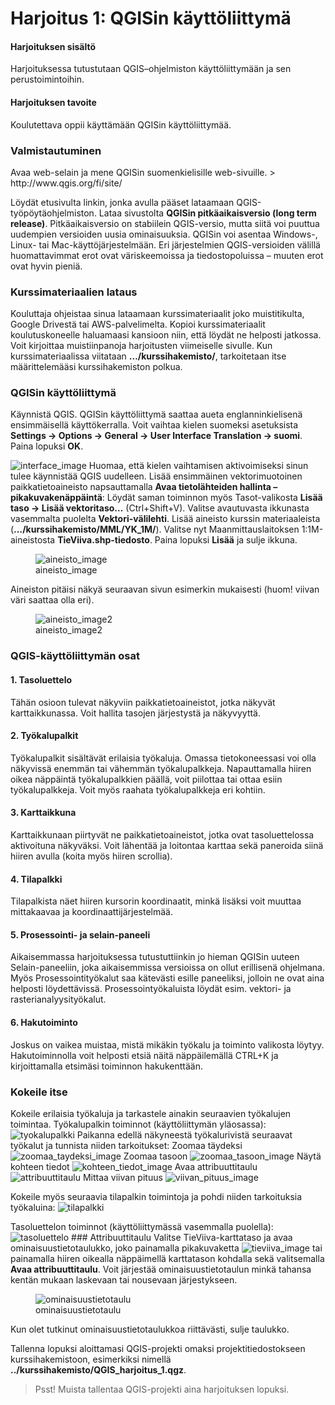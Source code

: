 # Harjoitus 1: QGISin käyttöliittymä

#### Harjoituksen sisältö
Harjoituksessa tutustutaan QGIS–ohjelmiston käyttöliittymään ja sen perustoimintoihin.

#### Harjoituksen tavoite
Koulutettava oppii käyttämään QGISin käyttöliittymää.

### Valmistautuminen
Avaa web-selain ja mene QGISin suomenkielisille web-sivuille. 
> http://www.qgis.org/fi/site/

Löydät etusivulta linkin, jonka avulla pääset lataamaan QGIS-työpöytäohjelmiston. Lataa sivustolta **QGISin pitkäaikaisversio (long term release)**. Pitkäaikaisversio on stabiilein QGIS-versio, mutta siitä voi puuttua uudempien versioiden uusia ominaisuuksia.
QGISin voi asentaa Windows-, Linux- tai Mac-käyttöjärjestelmään. Eri järjestelmien QGIS-versioiden välillä huomattavimmat erot ovat väriskeemoissa ja tiedostopoluissa – muuten erot ovat hyvin pieniä.

### Kurssimateriaalien lataus
Kouluttaja ohjeistaa sinua lataamaan kurssimateriaalit joko muistitikulta, Google Drivestä tai AWS-palvelimelta. Kopioi kurssimateriaalit koulutuskoneelle haluamaasi kansioon niin, että löydät ne helposti jatkossa. Voit kirjoittaa muistiinpanoja harjoitusten viimeiselle sivulle.
Kun kurssimateriaalissa viitataan **.../kurssihakemisto/**, tarkoitetaan itse määrittelemääsi kurssihakemiston polkua.


### QGISin käyttöliittymä
Käynnistä QGIS. QGISin käyttöliittymä saattaa aueta englanninkielisenä ensimmäisellä käyttökerralla. Voit vaihtaa kielen suomeksi asetuksista **Settings → Options → General → User Interface Translation → suomi**. Paina lopuksi **OK**. 

![interface_image](img/harjoitus_1/image15.png)
Huomaa, että kielen vaihtamisen aktivoimiseksi sinun tulee käynnistää QGIS uudelleen.
Lisää ensimmäinen vektorimuotoinen paikkatietoaineisto napsauttamalla **Avaa tietolähteiden hallinta –pikakuvakenäppäintä**: 
Löydät saman toiminnon myös Tasot-valikosta **Lisää taso → Lisää vektoritaso…** (Ctrl+Shift+V).
Valitse avautuvasta ikkunasta vasemmalta puolelta **Vektori-välilehti**. Lisää aineisto kurssin materiaaleista (**.../kurssihakemisto/MML/YK_1M/**). Valitse nyt Maanmittauslaitoksen 1:1M-aineistosta **TieViiva.shp-tiedosto**. Paina lopuksi **Lisää** ja sulje ikkuna.

![aineisto_image](img/harjoitus_1/image11.png)

Aineiston pitäisi näkyä seuraavan sivun esimerkin mukaisesti (huom! viivan väri saattaa olla eri).

![aineisto_image2](img/harjoitus_1/image10.png)

### QGIS-käyttöliittymän osat

#### 1. Tasoluettelo
Tähän osioon tulevat näkyviin paikkatietoaineistot, jotka näkyvät karttaikkunassa. Voit hallita tasojen järjestystä ja näkyvyyttä.

#### 2. Työkalupalkit
Työkalupalkit sisältävät erilaisia työkaluja. Omassa tietokoneessasi voi olla näkyvissä enemmän tai vähemmän työkalupalkkeja. Napauttamalla hiiren oikea näppäintä työkalupalkkien päällä, voit piilottaa tai ottaa esiin työkalupalkkeja. Voit myös raahata työkalupalkkeja eri kohtiin.

#### 3. Karttaikkuna
Karttaikkunaan piirtyvät ne paikkatietoaineistot, jotka ovat tasoluettelossa aktivoituna näkyväksi. Voit lähentää ja loitontaa karttaa sekä paneroida siinä hiiren avulla (koita myös hiiren scrollia). 

#### 4. Tilapalkki
Tilapalkista näet hiiren kursorin koordinaatit, minkä lisäksi voit muuttaa mittakaavaa ja koordinaattijärjestelmää.

#### 5. Prosessointi- ja selain-paneeli
Aikaisemmassa harjoituksessa tutustuttiinkin jo hieman QGISin uuteen Selain-paneeliin, joka aikaisemmissa versioissa on ollut erillisenä ohjelmana. Myös Prosessointityökalut saa kätevästi esille paneeliksi, jolloin ne ovat aina helposti löydettävissä. Prosessointyökaluista löydät esim. vektori- ja rasterianalyysityökalut.

#### 6. Hakutoiminto
Joskus on vaikea muistaa, mistä mikäkin työkalu ja toiminto valikosta löytyy. Hakutoiminnolla voit helposti etsiä näitä näppäilemällä CTRL+K ja kirjoittamalla etsimäsi toiminnon hakukenttään.

### Kokeile itse
Kokeile erilaisia työkaluja ja tarkastele ainakin seuraavien työkalujen toimintaa.
Työkalupalkin toiminnot (käyttöliittymän yläosassa):
![tyokalupalkki](img/harjoitus_1/image3.png)
Paikanna edellä näkyneestä työkalurivistä seuraavat työkalut ja tunnista niiden tarkoitukset:
Zoomaa täydeksi
![zoomaa_taydeksi_image](img/harjoitus_1/image5.png)
Zoomaa tasoon
![zoomaa_tasoon_image](img/harjoitus_1/image6.png)
Näytä kohteen tiedot
![kohteen_tiedot_image](img/harjoitus_1/image1.png)
Avaa attribuuttitaulu
![attribuuttitaulu](img/harjoitus_1/image2.png)
Mittaa viivan pituus 
![viivan_pituus_image](img/harjoitus_1/image7.png)


Kokeile myös seuraavia tilapalkin toimintoja ja pohdi niiden tarkoituksia työkaluina:
![tilapalkki](img/harjoitus_1/image8.png)

Tasoluettelon toiminnot (käyttöliittymässä vasemmalla puolella):
![tasoluettelo](img/harjoitus_1/image12.png)
### Attribuuttitaulu
Valitse TieViiva-karttataso ja avaa ominaisuustietotaulukko, joko painamalla  pikakuvaketta
![tieviiva_image](img/harjoitus_1/image2.png)
tai painamalla hiiren oikealla näppäimellä karttatason kohdalla sekä valitsemalla **Avaa attribuuttitaulu**.
Voit järjestää ominaisuustietotaulun minkä tahansa kentän mukaan laskevaan tai nousevaan järjestykseen.

![ominaisuustietotaulu](img/harjoitus_1/image14.png)

Kun olet tutkinut ominaisuustietotaulukkoa riittävästi, sulje taulukko.

Tallenna lopuksi aloittamasi QGIS-projekti omaksi projektitiedostokseen kurssihakemistoon, esimerkiksi nimellä **../kurssihakemisto/QGIS_harjoitus_1.qgz**.

> Psst! Muista tallentaa QGIS-projekti aina harjoituksen lopuksi.


